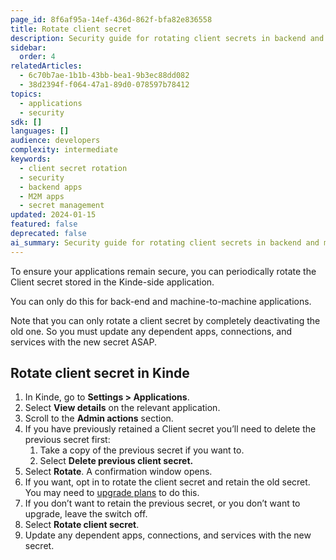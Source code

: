 ```yaml
---
page_id: 8f6af95a-14ef-436d-862f-bfa82e836558
title: Rotate client secret
description: Security guide for rotating client secrets in backend and machine-to-machine applications including step-by-step rotation process and dependency management.
sidebar:
  order: 4
relatedArticles:
  - 6c70b7ae-1b1b-43bb-bea1-9b3ec88dd082
  - 38d2394f-f064-47a1-89d0-078597b78412
topics:
  - applications
  - security
sdk: []
languages: []
audience: developers
complexity: intermediate
keywords:
  - client secret rotation
  - security
  - backend apps
  - M2M apps
  - secret management
updated: 2024-01-15
featured: false
deprecated: false
ai_summary: Security guide for rotating client secrets in backend and machine-to-machine applications including step-by-step rotation process and dependency management.
---
```


To ensure your applications remain secure, you can periodically rotate the Client secret stored in the Kinde-side application.

You can only do this for back-end and machine-to-machine applications.

Note that you can only rotate a client secret by completely deactivating the old one. So you must update any dependent apps, connections, and services with the new secret ASAP.

## Rotate client secret in Kinde

1. In Kinde, go to **Settings > Applications**.
2. Select **View details** on the relevant application.
3. Scroll to the **Admin actions** section.
4. If you have previously retained a Client secret you’ll need to delete the previous secret first:
   1. Take a copy of the previous secret if you want to.
   2. Select **Delete previous client secret.**
5. Select **Rotate**. A confirmation window opens.
6. If you want, opt in to rotate the client secret and retain the old secret. You may need to [upgrade plans](https://kinde.com/pricing/) to do this.
7. If you don’t want to retain the previous secret, or you don’t want to upgrade, leave the switch off.
8. Select **Rotate client secret**.
9. Update any dependent apps, connections, and services with the new secret.
